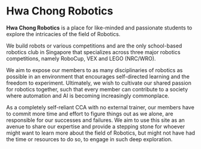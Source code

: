 
# Hwa Chong Robotics

**Hwa Chong Robotics** is a place for like-minded and passionate students to explore the intricacies of the field of Robotics.

We build robots or various competitions and are the only school-based robotics club in Singapore that specializes across three major robotics competitions, namely RoboCup, VEX and LEGO (NRC/WRO).

We aim to expose our members to as many disciplinaries of robotics as possible in an environment that encourages self-directed learning and the freedom to experiment. Ultimately, we wish to cultivate our shared passion for robotics together, such that every member can contribute to a society where automation and AI is becoming increasingly commonplace.

As a completely self-reliant CCA with no external trainer, our members have to commit more time and effort to figure things out as we alone, are responsible for our successes and failures. We aim to use this site as an avenue to share our expertise and provide a stepping stone for whoever might want to learn more about the field of Robotics, but might not have had the time or resources to do so, to engage in such deep exploration.
